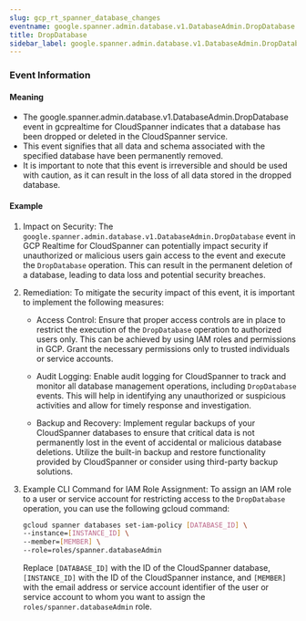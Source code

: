 ```yaml
--- 
slug: gcp_rt_spanner_database_changes
eventname: google.spanner.admin.database.v1.DatabaseAdmin.DropDatabase
title: DropDatabase
sidebar_label: google.spanner.admin.database.v1.DatabaseAdmin.DropDatabase
---
```

                       
### Event Information

#### Meaning

- The google.spanner.admin.database.v1.DatabaseAdmin.DropDatabase event in gcprealtime for CloudSpanner indicates that a database has been dropped or deleted in the CloudSpanner service.
- This event signifies that all data and schema associated with the specified database have been permanently removed.
- It is important to note that this event is irreversible and should be used with caution, as it can result in the loss of all data stored in the dropped database.

#### Example

1. Impact on Security: The `google.spanner.admin.database.v1.DatabaseAdmin.DropDatabase` event in GCP Realtime for CloudSpanner can potentially impact security if unauthorized or malicious users gain access to the event and execute the `DropDatabase` operation. This can result in the permanent deletion of a database, leading to data loss and potential security breaches.

2. Remediation: To mitigate the security impact of this event, it is important to implement the following measures:

   - Access Control: Ensure that proper access controls are in place to restrict the execution of the `DropDatabase` operation to authorized users only. This can be achieved by using IAM roles and permissions in GCP. Grant the necessary permissions only to trusted individuals or service accounts.

   - Audit Logging: Enable audit logging for CloudSpanner to track and monitor all database management operations, including `DropDatabase` events. This will help in identifying any unauthorized or suspicious activities and allow for timely response and investigation.

   - Backup and Recovery: Implement regular backups of your CloudSpanner databases to ensure that critical data is not permanently lost in the event of accidental or malicious database deletions. Utilize the built-in backup and restore functionality provided by CloudSpanner or consider using third-party backup solutions.

3. Example CLI Command for IAM Role Assignment: To assign an IAM role to a user or service account for restricting access to the `DropDatabase` operation, you can use the following gcloud command:

   ```bash
   gcloud spanner databases set-iam-policy [DATABASE_ID] \
   --instance=[INSTANCE_ID] \
   --member=[MEMBER] \
   --role=roles/spanner.databaseAdmin
   ```

   Replace `[DATABASE_ID]` with the ID of the CloudSpanner database, `[INSTANCE_ID]` with the ID of the CloudSpanner instance, and `[MEMBER]` with the email address or service account identifier of the user or service account to whom you want to assign the `roles/spanner.databaseAdmin` role.


 